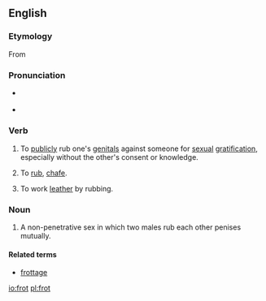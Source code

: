 ==English==

===Etymology===
From {{etyl|fro}} {{term|froter||rub, polish}}

===Pronunciation===
* {{a|RP}} {{IPA|/frɒt/}}
* {{rhymes|ɒt}}

===Verb===
{{en-verb|frot|t|ing}}

# {{slang}} To [[publicly]] rub one's [[genital]]s against someone for [[sexual]] [[gratification]], especially without the other's consent or knowledge.
# {{archaic}} To [[rub]], [[chafe]].
# {{context|tanning}} To work [[leather]] by rubbing.

===Noun===
{{wikipedia}}
{{en-noun}}

# A non-penetrative sex in which two males rub each other penises mutually.

====Related terms====
* [[frottage]]

[[io:frot]]
[[pl:frot]]